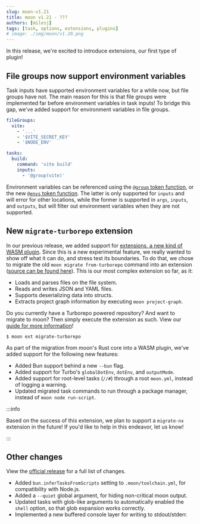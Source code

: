 ```yaml
---
slug: moon-v1.21
title: moon v1.21 - ???
authors: [milesj]
tags: [task, options, extensions, plugins]
# image: ./img/moon/v1.20.png
---
```


In this release, we're excited to introduce extensions, our first type of plugin!

<!--truncate-->

## File groups now support environment variables

Task inputs have supported environment variables for a while now, but file groups have not. The main
reason for this is that file groups were implemented far before environment variables in task
inputs! To bridge this gap, we've added support for environment variables in file groups.

```yaml
fileGroups:
  vite:
    - '...'
    - '$VITE_SECRET_KEY'
    - '$NODE_ENV'

tasks:
  build:
    command: 'vite build'
    inputs:
      - '@group(vite)'
```

Environment variables can be referenced using the
[`@group` token function](/docs/concepts/token#group), or the new
[`@envs` token function](/docs/concepts/token#envs). The latter is only supported for `inputs` and
will error for other locations, while the former is supported in `args`, `inputs`, and `outputs`,
but will filter out environment variables when they are not supported.

## New `migrate-turborepo` extension

In our previous release, we added support for [extensions, a new kind of WASM plugin](./moon-v1.20).
Since this is a new experimental feature, we really wanted to show off what it can do, and stress
test its boundaries. To do that, we chose to migrate the old `moon migrate from-turborepo` command
into an extension
([source can be found here](https://github.com/moonrepo/moon-extensions/tree/master/crates/migrate-turborepo)).
This is our most complex extension so far, as it:

- Loads and parses files on the file system.
- Reads and writes JSON and YAML files.
- Supports deserializing data into structs.
- Extracts project graph information by executing `moon project-graph`.

Do you currently have a Turborepo powered repository? And want to migrate to moon? Then simply
execute the extension as such. View our
[guide for more information](/docs/guides/extensions#migrate-turborepo)!

```shell
$ moon ext migrate-turborepo
```

As part of the migration from moon's Rust core into a WASM plugin, we've added support for the
following new features:

- Added Bun support behind a new `--bun` flag.
- Added support for Turbo's `globalDotEnv`, `dotEnv`, and `outputMode`.
- Added support for root-level tasks (`//#`) through a root `moon.yml`, instead of logging a
  warning.
- Updated migrated task commands to run through a package manager, instead of
  `moon node run-script`.

:::info

Based on the success of this extension, we plan to support a `migrate-nx` extension in the future!
If you'd like to help in this endeavor, let us know!

:::

## Other changes

View the [official release](https://github.com/moonrepo/moon/releases/tag/v1.21.0) for a full list
of changes.

- Added `bun.inferTasksFromScripts` setting to `.moon/toolchain.yml`, for compatibility with
  Node.js.
- Added a `--quiet` global argument, for hiding non-critical moon output.
- Updated tasks with glob-like arguments to automatically enabled the `shell` option, so that glob
  expansion works correctly.
- Implemented a new buffered console layer for writing to stdout/stderr.
